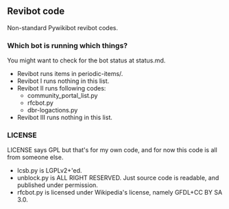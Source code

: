 == Revibot code ==

Non-standard Pywikibot revibot codes.

=== Which bot is running which things? ===

You might want to check for the bot status at status.md.

* Revibot runs items in periodic-items/.
* Revibot I runs nothing in this list.
* Revibot II runs following codes:
** community_portal_list.py
** rfcbot.py
** dbr-logactions.py
* Revibot III runs nothing in this list.

=== LICENSE ===

LICENSE says GPL but that's for my own code, and for now this code is all from someone else.

* lcsb.py is LGPLv2+'ed.
* unblock.py is ALL RIGHT RESERVED. Just source code is readable, and published under permission.
* rfcbot.py is licensed under Wikipedia's license, namely GFDL+CC BY SA 3.0.
